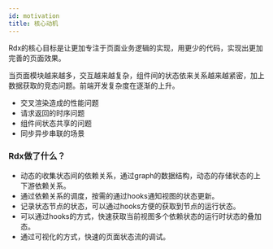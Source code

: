 ```yaml
---
id: motivation
title: 核心动机
---
```

Rdx的核心目标是让更加专注于页面业务逻辑的实现，用更少的代码，实现出更加完善的页面效果。

当页面模块越来越多，交互越来越复杂，组件间的状态依来关系越来越紧密，加上数据获取的竞态问题。前端开发复杂度在逐渐的上升。

 - 交叉渲染造成的性能问题
 - 请求返回的时序问题
 - 组件间状态共享的问题
 - 同步异步串联的场景

### Rdx做了什么？
- 动态的收集状态间的依赖关系，通过graph的数据结构，动态的存储状态的上下游依赖关系。
- 通过依赖关系的调度，按需的通过hooks通知视图的状态更新。
- 记录状态节点的状态，可以通过hooks方便的获取到节点的运行状态。
- 可以通过hooks的方式，快速获取当前视图多个依赖状态的运行时状态的叠加态。
- 通过可视化的方式，快速的页面状态流的调试。

